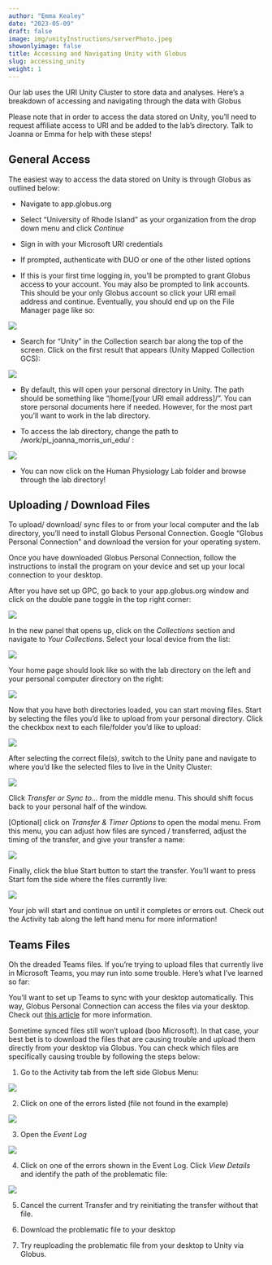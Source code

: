 ```yaml
---
author: "Emma Kealey"
date: "2023-05-09"
draft: false
image: img/unityInstructions/serverPhoto.jpeg
showonlyimage: false
title: Accessing and Navigating Unity with Globus
slug: accessing_unity
weight: 1
---
```


Our lab uses the URI Unity Cluster to store data and analyses. Here's a breakdown of accessing and navigating through the data with Globus

<!--more-->

Please note that in order to access the data stored on Unity, you'll need to request affiliate access to URI and be added to the lab's directory. Talk to Joanna or Emma for help with these steps!

## General Access

The easiest way to access the data stored on Unity is through Globus as outlined below:

-   Navigate to app.globus.org

-   Select "University of Rhode Island" as your organization from the drop down menu and click *Continue*

-   Sign in with your Microsoft URI credentials

-   If prompted, authenticate with DUO or one of the other listed options

-   If this is your first time logging in, you'll be prompted to grant Globus access to your account. You may also be prompted to link accounts. This should be your only Globus account so click your URI email address and continue. Eventually, you should end up on the File Manager page like so:

![](/img/unityInstructions/globusHomePage.jpeg)

-   Search for "Unity" in the Collection search bar along the top of the screen. Click on the first result that appears (Unity Mapped Collection GCS):

![](/img/unityInstructions/globusUnitySearch.png)

-   By default, this will open your personal directory in Unity. The path should be something like "/home/[your URI email address]/". You can store personal documents here if needed. However, for the most part you'll want to work in the lab directory.

-   To access the lab directory, change the path to /work/pi_joanna_morris_uri_edu/ :

![](/img/unityInstructions/globusLabDirectoryPath.png)

-   You can now click on the Human Physiology Lab folder and browse through the lab directory!

## Uploading / Download Files

To upload/ download/ sync files to or from your local computer and the lab directory, you'll need to install Globus Personal Connection. Google "Globus Personal Connection" and download the version for your operating system.

Once you have downloaded Globus Personal Connection, follow the instructions to install the program on your device and set up your local connection to your desktop.

After you have set up GPC, go back to your app.globus.org window and click on the double pane toggle in the top right corner:

![](/img/unityInstructions/globusPanels.png)

In the new panel that opens up, click on the *Collections* section and navigate to *Your Collections*. Select your local device from the list:

![](/img/unityInstructions/globusYourConnections.png)

Your home page should look like so with the lab directory on the left and your personal computer directory on the right:

![](/img/unityInstructions/globusLabPersonalDirectory.png)

Now that you have both directories loaded, you can start moving files. Start by selecting the files you'd like to upload from your personal directory. Click the checkbox next to each file/folder you'd like to upload:

![](/img/unityInstructions/globusPersonalFilesSelected.png)

After selecting the correct file(s), switch to the Unity pane and navigate to where you'd like the selected files to live in the Unity Cluster:

![](/img/unityInstructions/globusUnityLocationSelected.png)

Click *Transfer or Sync to...* from the middle menu. This should shift focus back to your personal half of the window.

[Optional] click on *Transfer & Timer Options* to open the modal menu. From this menu, you can adjust how files are synced / transferred, adjust the timing of the transfer, and give your transfer a name:

![](/img/unityInstructions/globusTransferTimerMenu.png)

Finally, click the blue Start button to start the transfer. You'll want to press Start fom the side where the files currently live:

![](/img/unityInstructions/globusStartTransfer.png)

Your job will start and continue on until it completes or errors out. Check out the Activity tab along the left hand menu for more information!

## Teams Files

Oh the dreaded Teams files. If you're trying to upload files that currently live in Microsoft Teams, you may run into some trouble. Here's what I've learned so far:

You'll want to set up Teams to sync with your desktop automatically. This way, Globus Personal Connection can access the files via your desktop. Check out [this article](https://support.microsoft.com/en-us/office/sync-sharepoint-and-teams-files-with-your-computer-6de9ede8-5b6e-4503-80b2-6190f3354a88) for more information.

Sometime synced files still won't upload (boo Microsoft). In that case, your best bet is to download the files that are causing trouble and upload them directly from your desktop via Globus. You can check which files are specifically causing trouble by following the steps below:

1.  Go to the Activity tab from the left side Globus Menu:

![](/img/unityInstructions/globusActivityMenu.png)

2.  Click on one of the errors listed (file not found in the example)

![](/img/unityInstructions/globusActivityError.png)

3.  Open the *Event Log*

![](/img/unityInstructions/globusActivityEventLog.png)

4.  Click on one of the errors shown in the Event Log. Click *View Details* and identify the path of the problematic file:

![](/img/unityInstructions/globusErrorFilePath.png)

5.  Cancel the current Transfer and try reinitiating the transfer without that file.

6.  Download the problematic file to your desktop

7.  Try reuploading the problematic file from your desktop to Unity via Globus.
